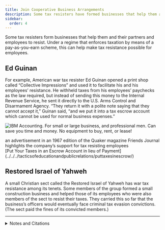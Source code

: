 ```yaml
---
title: Join Cooperative Business Arrangements
description: Some tax resisters have formed businesses that help them and their partners and employees to resist.
sidebar:
  order: 4
---
```


Some tax resisters form businesses that help them and their partners and employees to resist.
Under a regime that enforces taxation by means of a pay-as-you-earn scheme, this can help make tax resistance possible for employees.

## <Badge text="Example" size="medium" /> Ed Guinan

For example, American war tax resister Ed Guinan opened a print shop called “Collective Impressions” and used it to facilitate his and his employees’ resistance.
He withheld taxes from his employees’ paychecks as the law required, but instead of sending this money to the Internal Revenue Service, he sent it directly to the U.S. Arms Control and Disarmament Agency.
“They return it with a polite note saying that they cannot accept it,” Guinan said, “and we put it into a tax escrow account which cannot be used for normal business expenses.”

![IBM Accounting. For small or large business, and professional men. Can save you time and money. No equipment to buy, rent, or lease!](../../../assets/southern-ca-business-service.gif)
<figcaption>an advertisement in an 1967 edition of the Quaker magazine Friends Journal highlights the company’s support for tax resisting employees</figcaption>

<Aside type="note" title="See also">
[Put Your Taxes in an Escrow Account in lieu of Payment](../../../tacticsofeducationandpublicrelations/puttaxesinescrow/)
</Aside>

## <Badge text="Example" size="medium" /> Restored Israel of Yahweh

A small Christian sect called the Restored Israel of Yahweh has war tax resistance among its tenets.
Some members of the group formed a small construction business and helped those of its employees who were also members of the sect to resist their taxes.
They carried this so far that the business’s officers would eventually face criminal tax evasion convictions.
(The sect paid the fines of its convicted members.)

---

<details>
<summary>Notes and Citations</summary>

* Browning, Frank “Tax Revolt!” <i>Inquiry</i> 2 April 1979
* Goldberger, Peter “Resentencing of Restored Israel of Yahweh defendants” wtr-s email list, 24 March 2008

</details>
